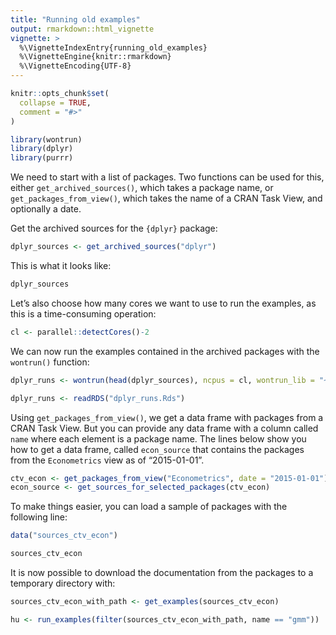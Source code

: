 ```yaml
---
title: "Running old examples"
output: rmarkdown::html_vignette
vignette: >
  %\VignetteIndexEntry{running_old_examples}
  %\VignetteEngine{knitr::rmarkdown}
  %\VignetteEncoding{UTF-8}
---
```


```r
knitr::opts_chunk$set(
  collapse = TRUE,
  comment = "#>"
)
```

```r
library(wontrun)
library(dplyr)
library(purrr)
```

We need to start with a list of packages. Two functions can be used for this, either 
`get_archived_sources()`, which takes a package name, or `get_packages_from_view()`,
which takes the name of a CRAN Task View, and optionally a date.

Get the archived sources for the `{dplyr}` package:

```r
dplyr_sources <- get_archived_sources("dplyr")
```

This is what it looks like:

```r
dplyr_sources
```

Let's also choose how many cores we want to use to run the examples, as this is a 
time-consuming operation:

```r
cl <- parallel::detectCores()-2
```

We can now run the examples contained in the archived packages with the `wontrun()` function:

```r
dplyr_runs <- wontrun(head(dplyr_sources), ncpus = cl, wontrun_lib = "~/six_to/wontrun_lib")
```

```r
dplyr_runs <- readRDS("dplyr_runs.Rds")
```


Using `get_packages_from_view()`, we get a 
data frame with packages from a CRAN Task View. But you can provide any data frame
with a column called `name` where each element is a package name. The lines below 
show you how to get a data frame, called `econ_source` that contains the packages
from the `Econometrics` view as of "2015-01-01". 

```r
ctv_econ <- get_packages_from_view("Econometrics", date = "2015-01-01")
econ_source <- get_sources_for_selected_packages(ctv_econ)
```

To make things easier, you can load a sample of packages with the following
line:

```r
data("sources_ctv_econ")

sources_ctv_econ
```

It is now possible to download the documentation from the packages to a temporary directory
with:

```r
sources_ctv_econ_with_path <- get_examples(sources_ctv_econ)
```

```r
hu <- run_examples(filter(sources_ctv_econ_with_path, name == "gmm"))
```
